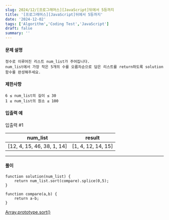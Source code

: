 ```yaml
---
slug: 2024/12/[프로그래머스][JavaScript]뒤에서 5등까지
title: '[프로그래머스][JavaScript]뒤에서 5등까지'
date: '2024-12-02'
tags: ['Algorithm','Coding Test','JavaScript']
draft: false
summary: ''
---
```

#### 문제 설명
    정수로 이루어진 리스트 num_list가 주어집니다. 
    num_list에서 가장 작은 5개의 수를 오름차순으로 담은 리스트를 return하도록 solution 함수를 완성해주세요.
#### 제한사항
````
6 ≤ num_list의 길이 ≤ 30
1 ≤ num_list의 원소 ≤ 100
````
#### 입출력 예
입출력 #1

|num_list	|result|
|----|-----|
|[12, 4, 15, 46, 38, 1, 14]	|[1, 4, 12, 14, 15]|

---
#### 풀이
````
function solution(num_list) {
    return num_list.sort(compare).splice(0,5);
}

function compare(a,b) {
    return a-b;
}
````
[Array.prototype.sort()](https://developer.mozilla.org/en-US/docs/Web/JavaScript/Reference/Global_Objects/Array/sort)